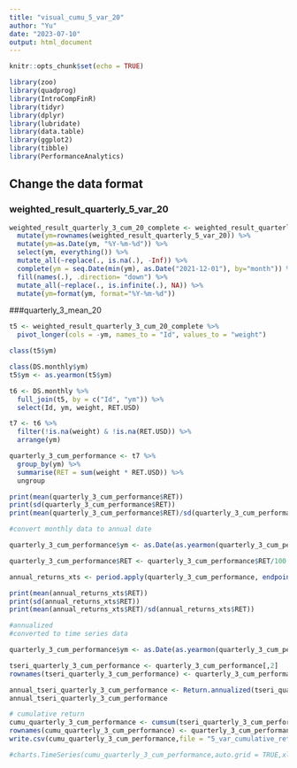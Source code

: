 ```yaml
---
title: "visual_cumu_5_var_20"
author: "Yu"
date: "2023-07-10"
output: html_document
---
```


```r
knitr::opts_chunk$set(echo = TRUE)
```

```r
library(zoo)
library(quadprog)
library(IntroCompFinR)
library(tidyr)
library(dplyr)
library(lubridate)
library(data.table)
library(ggplot2)
library(tibble)
library(PerformanceAnalytics)
```


## Change the data format
### weighted_result_quarterly_5_var_20
```r

weighted_result_quarterly_3_cum_20_complete <- weighted_result_quarterly_5_var_20 %>%
  mutate(ym=rownames(weighted_result_quarterly_5_var_20)) %>%
  mutate(ym=as.Date(ym, "%Y-%m-%d")) %>%
  select(ym, everything()) %>%
  mutate_all(~replace(., is.na(.), -Inf)) %>%
  complete(ym = seq.Date(min(ym), as.Date("2021-12-01"), by="month")) %>%
  fill(names(.), .direction= "down") %>%
  mutate_all(~replace(., is.infinite(.), NA)) %>%
  mutate(ym=format(ym, format="%Y-%m-%d"))
```

###quarterly_3_mean_20
```r
t5 <- weighted_result_quarterly_3_cum_20_complete %>% 
  pivot_longer(cols = -ym, names_to = "Id", values_to = "weight")

class(t5$ym)

class(DS.monthly$ym)
t5$ym <- as.yearmon(t5$ym)

t6 <- DS.monthly %>%
  full_join(t5, by = c("Id", "ym")) %>% 
  select(Id, ym, weight, RET.USD)

t7 <- t6 %>% 
  filter(!is.na(weight) & !is.na(RET.USD)) %>% 
  arrange(ym)

quarterly_3_cum_performance <- t7 %>% 
  group_by(ym) %>% 
  summarise(RET = sum(weight * RET.USD)) %>% 
  ungroup

print(mean(quarterly_3_cum_performance$RET))
print(sd(quarterly_3_cum_performance$RET))
print(mean(quarterly_3_cum_performance$RET)/sd(quarterly_3_cum_performance$RET))

#convert monthly data to annual date

quarterly_3_cum_performance$ym <- as.Date(as.yearmon(quarterly_3_cum_performance$ym,"%Y.%m"))

quarterly_3_cum_performance$RET <- quarterly_3_cum_performance$RET/100

annual_returns_xts <- period.apply(quarterly_3_cum_performance, endpoints(quarterly_3_cum_performance, "years"), FUN = function(x) prod(1 + x) - 1)

print(mean(annual_returns_xts$RET))
print(sd(annual_returns_xts$RET))
print(mean(annual_returns_xts$RET)/sd(annual_returns_xts$RET))

```

```r

#annualized
#converted to time series data

quarterly_3_cum_performance$ym <- as.Date(as.yearmon(quarterly_3_cum_performance$ym,"%Y.%m"))

tseri_quarterly_3_cum_performance <- quarterly_3_cum_performance[,2]
rownames(tseri_quarterly_3_cum_performance) <- quarterly_3_cum_performance$ym

annual_tseri_quarterly_3_cum_performance <- Return.annualized(tseri_quarterly_3_cum_performance,scale = 12, geometric = FALSE)
annual_tseri_quarterly_3_cum_performance

```
```r
# cumulative return
cumu_quarterly_3_cum_performance <- cumsum(tseri_quarterly_3_cum_performance)
rownames(cumu_quarterly_3_cum_performance) <- quarterly_3_cum_performance$ym
write.csv(cumu_quarterly_3_cum_performance,file = "5_var_cumulative_return.csv")

#charts.TimeSeries(cumu_quarterly_3_cum_performance,auto.grid = TRUE,xlab = "Time",ylab = "Cumulative Return", main = "3_var_Cumulative Return Plot")

```